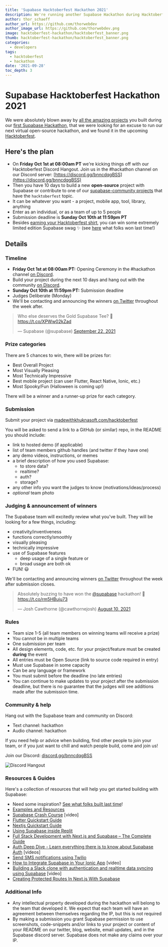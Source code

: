 ```yaml
---
title: 'Supabase Hacktoberfest Hackathon 2021'
description: We're running another Supabase Hackathon during Hacktoberfest!
author: thor_schaeff
author_url: https://github.com/thorwebdev
author_image_url: https://github.com/thorwebdev.png
image: hacktoberfest-hackathon/hacktoberfest_banner.png
thumb: hacktoberfest-hackathon/hacktoberfest_banner.png
categories:
  - developers
tags:
  - hacktoberfest
  - hackathon
date: '2021-09-28'
toc_depth: 3
---
```


# Supabase Hacktoberfest Hackathon 2021

We were absolutely blown away by [all the amazing projects](/blog/hackathon-winners) you built during our [first Supabase Hackathon](/blog/1-the-supabase-hackathon), that we were looking for an excuse to run our next virtual open-source hackathon, and we found it in the upcoming [Hacktoberfest](https://hacktoberfest.digitalocean.com/).

## Here's the plan

- On **Friday Oct 1st at 08:00am PT** we're kicking things off with our Hacktoberfest Discord Hangout. Join us in the #hackathon channel on our Discord server: [https://discord.gg/bnncdqgBSS](https://discord.gg/bnncdqgBSS)
- Then you have 10 days to build a new **open-source** project with Supabase or contribute to one of our [supabase-community projects](https://github.com/supabase-community?q=topic%3AHacktoberfest&type=&language=&sort=) that have the `hacktoberfest` topic.
- It can be whatever you want - a project, mobile app, tool, library, anything
- Enter as an individual, or as a team of up to 5 people
- Submission deadline is **Sunday Oct 10th at 11:59pm PT**
- Besides [earning your Hacktoberfest shirt](https://hacktoberfest.digitalocean.com/resources/participation), you can win some extremely limited edition Supabase swag ✨ (see [here](https://twitter.com/supabase/status/1440737587895799809?s=21) what folks won last time!)

## Details

### Timeline

- **Friday Oct 1st at 08:00am PT:** Opening Ceremony in the #hackathon channel [on Discord](https://discord.gg/bnncdqgBSS).
- Build your project during the next 10 days and hang out with the community [on Discord](https://discord.gg/bnncdqgBSS).
- **Sunday Oct 10th at 11:59pm PT:** Submission deadline
- Judges Deliberate (Monday)
- We'll be contacting and announcing the winners [on Twitter](https://twitter.com/supabase) throughout the week after.

<blockquote class="twitter-tweet" data-dnt="true" data-theme="dark">
  <p lang="en" dir="ltr">
    Who else deserves the Gold Supabase Tee? 👀
    <a href="https://t.co/XPWw02kZad">https://t.co/XPWw02kZad</a>
  </p>
  &mdash; Supabase (@supabase) <a href="https://twitter.com/supabase/status/1440737587895799809?ref_src=twsrc%5Etfw">September 22, 2021</a>
</blockquote> <script async src="https://platform.twitter.com/widgets.js" charSet="utf-8"></script>

### Prize categories

There are 5 chances to win, there will be prizes for:

- Best Overall Project
- Most Visually Pleasing
- Most Technically Impressive
- Best mobile project (can user Flutter, React Native, Ionic, etc.)
- Most Spooky/Fun (Halloween is coming up!)

There will be a winner and a runner-up prize for each category.

### Submission

Submit your project via [madewithkhuknasoft.com/hacktoberfest](https://www.madewithkhuknasoft.com/hacktoberfest)

You will be asked to send a link to a GitHub (or similar) repo, in the README you should include:

- link to hosted demo (if applicable)
- list of team members github handles (and twitter if they have one)
- any demo videos, instructions, or memes
- a brief description of how you used Supabase:
  - to store data?
  - realtime?
  - auth?
  - storage?
- any other info you want the judges to know (motivations/ideas/process)
- _optional_ team photo

### Judging & announcement of winners

The Supabase team will excitedly review what you've built. They will be looking for a few things, including:

- creativity/inventiveness
- functions correctly/smoothly
- visually pleasing
- technically impressive
- use of Supabase features
  - deep usage of a single feature or
  - broad usage are both ok
- FUN! 😃

We'll be contacting and announcing winners [on Twitter](https://twitter.com/supabase) throughout the week after submission closes.

<blockquote class="twitter-tweet" data-dnt="true" data-theme="dark">
  <p lang="en" dir="ltr">
    Absolutely buzzing to have won the
    <a href="https://twitter.com/supabase?ref_src=twsrc%5Etfw">@supabase</a> hackathon! 🥳 <a href="https://t.co/rm5HBuju73">https://t.co/rm5HBuju73</a>
  </p>
  &mdash; Josh Cawthorne (@cawthornejosh) <a href="https://twitter.com/cawthornejosh/status/1424985377136390183?ref_src=twsrc%5Etfw">August 10, 2021</a>
</blockquote> <script async src="https://platform.twitter.com/widgets.js" charset="utf-8"></script>

### Rules

- Team size 1-5 (all team members on winning teams will receive a prize)
- You cannot be in multiple teams
- One submission per team
- All design elements, code, etc. for your project/feature must be created **during** the event
- All entries must be Open Source (link to source code required in entry)
- Must use Supabase in some capacity
- Can be any language or framework
- You must submit before the deadline (no late entries)
- You can continue to make updates to your project after the submission deadline, but there is no guarantee that the judges will see additions made after the submission time.

### Community & help

Hang out with the Supabase team and community on Discord:

- Text channel: hackathon
- Audio channel: hackathon

If you need help or advice when building, find other people to join your team, or if you just want to chill and watch people build, come and join us!

Join our Discord: [discord.gg/bnncdqgBSS](https://discord.gg/bnncdqgBSS)

![Discord Hangout](/images/blog/hackathon/community.png)

### Resources & Guides

Here's a collection of resources that will help you get started building with Supabase:

- Need some inspiration? [See what folks built last time](/blog/hackathon-winners)!
- [Examples and Resources](/docs/guides/examples)
- [Supabase Crash Course](https://www.youtube.com/watch?v=7uKQBl9uZ00) [video]
- [Flutter Quickstart Guide](/docs/guides/with-flutter)
- [Nextjs Quickstart Guide](/docs/guides/with-nextjs)
- [Using Supabase inside Replit](/blog/using-supabase-replit)
- [Full Stack Development with Next.js and Supabase – The Complete Guide](https://www.freecodecamp.org/news/the-complete-guide-to-full-stack-development-with-supabas/)
- [Auth Deep Dive - Learn everything there is to know about Supabase Auth](/docs/learn/auth-deep-dive/auth-deep-dive-jwts) [videos]
- [Send SMS notifications using Twilio](https://www.twilio.com/blog/send-sms-notifications-supabase-users-node-js-twilio-messaging)
- [How to Integrate Supabase in Your Ionic App](https://www.youtube.com/watch?v=pl9XfIWutKE) [video]
- [Building a Slack clone with authentication and realtime data syncing using Supabase](https://www.youtube.com/watch?v=LUMxJ4w-MUU) [video]
- [Creating Protected Routes In Next.js With Supabase](https://aboutmonica.com/blog/creating-protected-routes-in-next-js-with-supabase)

### Additional Info

- Any intellectual property developed during the hackathon will belong to the team that developed it. We expect that each team will have an agreement between themselves regarding the IP, but this is not required
- By making a submission you grant Supabase permission to use screenshots, code-snippets and/or links to your project or content of your README on our twitter, blog, website, email updates, and in the Supabase discord server. Supabase does not make any claims over your IP.
